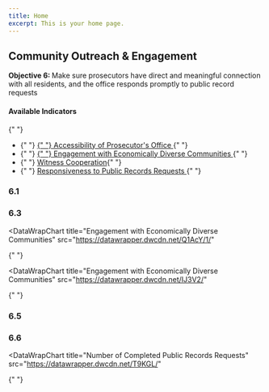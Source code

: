 ```yaml
---
title: Home
excerpt: This is your home page.
---
```



<Section py="2|4|8|10">
  <Container>
    <Grid col="1|2" gap="4|8|12" alignItems="center">
      <Flexbox
        flexDirection="column"
        alignItems="center|flex-start"
        textAlign="center|left"
      >
        <H2 m="0" fontWeight="extrabold" lineHeight="tight">
          Community Outreach & Engagement
        </H2>
        <P fontSize="xl|2xl" mt="2">
          <strong>Objective 6: </strong>Make sure prosecutors have direct and
          meaningful connection with all residents, and the office responds
          promptly to public record requests
        </P>
      </Flexbox>
      <P>
        <H4 m="0">Available Indicators </H4>{" "}
        <ul>
          <li>
            {" "}
            <a href="#accessibility-of-prosecutors-office">
              {" "}
              Accessibility of Prosecutor's Office
            </a>{" "}
          </li>
          <li>
            {" "}
            <a href="#engage-comm">
              {" "}
              Engagement with Economically Diverse Communities
            </a>{" "}
          </li>
          <li>
            {" "}
            <a href="#witness-cooperation"> Witness Cooperation</a>{" "}
          </li>
          <li>
            {" "}
            <a href="#responsiveness-to-public">
              Responsiveness to Public Records Requests
            </a>{" "}
          </li>
        </ul>
      </P>
    </Grid>
  </Container>
</Section>

<Container>


<Section maxWidth="700px">


### 6.1

<DataWrapChart
  title="Accessibility of Prosecutor's Office"
  src="https://datawrapper.dwcdn.net/Kh9mg/5/"
/>

<a name="accessibility-of-prosecutors-office"> </a>

<DataWrapChart src="https://datawrapper.dwcdn.net/A3mHT/" />

### 6.3

<DataWrapChart
  title="Engagement with Economically Diverse Communities"
  src="https://datawrapper.dwcdn.net/Q1AcY/1/"
>
  {" "}
</DataWrapChart>

<a name="engage-comm"> </a>

<DataWrapChart
  title="Engagement with Economically Diverse Communities"
  src="https://datawrapper.dwcdn.net/IJ3V2/"
>
  {" "}
</DataWrapChart>

### 6.5

<DataWrapChart
  title="Witness Cooperation"
  src="https://datawrapper.dwcdn.net/qCP3h/4/"
/>

<a name="witness-cooperation"></a>

<DataWrapChart src="https://datawrapper.dwcdn.net/lYr6e/" />

### 6.6

<DataWrapChart
  title="Responsiveness to public record requests"
  src="https://datawrapper.dwcdn.net/QW3my/5/"
/>
<a name="responsiveness-to-public"></a>

<DataWrapChart
  title="Number of Completed Public Records Requests"
  src="https://datawrapper.dwcdn.net/T9KGL/"
>
  {" "}
</DataWrapChart>

<DataWrapChart src="https://datawrapper.dwcdn.net/6otB4/" />

</Section>


</Container>

